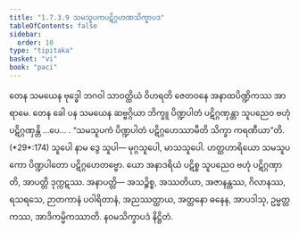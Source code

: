 ```yaml
---
title: "1.7.3.9 သမသူပကပဋိဂ္ဂဟဏသိက္ခာပဒ"
tableOfContents: false
sidebar:
  order: 10
type: "tipitaka"
basket: "vi"
book: "paci"
---
```



<DynamicBreadcrumb />

<Division number="604" book="paci">

<Paragraph number="1825" book="paci">
တေန သမယေန ဗုဒ္ဓေါ ဘဂဝါ သာဝတ္ထိယံ ဝိဟရတိ ဇေတဝနေ အနာထပိဏ္ဍိကဿ အာရာမေ. တေန ခေါ ပန သမယေန ဆဗ္ဗဂ္ဂိယာ ဘိက္ခူ ပိဏ္ဍပါတံ ပဋိဂ္ဂဏှန္တာ သူပညေဝ ဗဟုံ ပဋိဂ္ဂဏှန္တိ …ပေ… .
</Paragraph>

<Paragraph number="1826" book="paci">
<Emphasis>“သမသူပကံ ပိဏ္ဍပါတံ ပဋိဂ္ဂဟေဿာမီတိ သိက္ခာ ကရဏီယာ”</Emphasis>တိ. (*29*:<Emphasis>174</Emphasis>)
</Paragraph>

<Paragraph number="1827" book="paci">
<Emphasis>သူပေါ</Emphasis> နာမ ဒွေ သူပါ— မုဂ္ဂသူပေါ, မာသသူပေါ. ဟတ္ထဟာရိယော သမသူပကော ပိဏ္ဍပါတော ပဋိဂ္ဂဟေတဗ္ဗော. ယော အနာဒရိယံ ပဋိစ္စ သူပညေဝ ဗဟုံ ပဋိဂ္ဂဏှာတိ, အာပတ္တိ ဒုက္ကဋဿ.
</Paragraph>

<Paragraph number="1828" book="paci">
အနာပတ္တိ— အသဉ္စိစ္စ, အဿတိယာ, အဇာနန္တဿ, ဂိလာနဿ, ရသရသေ, ဉာတကာနံ ပဝါရိတာနံ, အညဿတ္ထာယ, အတ္တနော ဓနေန, အာပဒါသု, ဥမ္မတ္တကဿ, အာဒိကမ္မိကဿာတိ.

</Paragraph>
</Division>

<Paragraph number="1829" type="center" book="paci">
နဝမသိက္ခာပဒံ နိဋ္ဌိတံ.
</Paragraph>